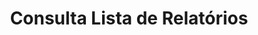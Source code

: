 ---
openapi: get /report/list
title: Consulta Lista de Relatórios
description: Busca uma lista de relatórios
---
